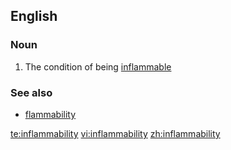 ==English==

===Noun===
{{en-noun|-}}

# The condition of being [[inflammable]]

===See also===
*[[flammability]]

[[te:inflammability]]
[[vi:inflammability]]
[[zh:inflammability]]